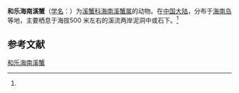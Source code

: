 {{Speciesbox
| name = 和乐海南溪蟹
| status = 
| status_system = 
| image = 
| genus = Hainanpotamon
| species = helense
| authority = (Dai, 1995)<ref name='id12116'>{{cite web| url =http://www.bioinfo.cn/db05/BjdwSpecies.php?action=view&id=12116| title =和乐海南溪蟹| work =《中国动物物种编目数据库》| publisher =中国科学院微生物研究所| author =中国科学院动物研究所| accessdate =2009-04-28| deadurl =yes| archiveurl =https://web.archive.org/web/20160305051142/http://www.bioinfo.cn/db05/BjdwSpecies.php?action=view&id=12116| archivedate =2016-03-05}}</ref>
}}

'''和乐海南溪蟹'''（[[学名|学名]]：{{lang|la|''Hainanpotamon helense''}}）为[[溪蟹科|溪蟹科]][[海南溪蟹属|海南溪蟹属]]的动物。在[[中国大陆|中国大陆]]，分布于[[海南岛|海南岛]]等地，主要栖息于海拔500 米左右的溪流两岸泥洞中或石下。<ref name='id12116'/>

== 参考文献 ==
{{reflist}}

{{Wikispecies|Hainanpotamon helense}}
{{Taxonbar|from=Q13651041}}

[[Category:海南溪蟹属|和乐海南溪蟹]]


{{螃蟹小作品}}